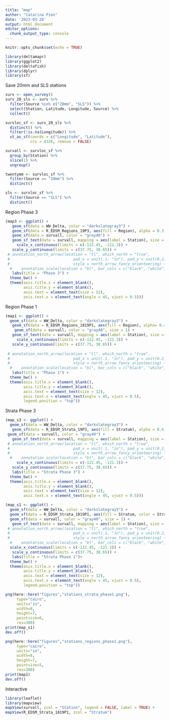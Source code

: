 ```yaml
---
title: "map"
author: "Catarina Pien"
date: '2023-03-28'
output: html_document
editor_options: 
  chunk_output_type: console
---
```


```r
knitr::opts_chunk$set(echo = TRUE)
```

```r
library(deltamapr)
library(ggplot2)
library(deltafish)
library(dplyr)
library(sf)
```

Save 20mm and SLS stations
```r
surv <- open_survey()
surv_20_sls <- surv %>%
  filter(Source %in% c("20mm", "SLS")) %>%
  select(Station, Latitude, Longitude, Source) %>%
  collect()

survloc_sf <- surv_20_sls %>% 
  distinct() %>%
  filter(!is.na(Longitude)) %>%
  st_as_sf(coords = c("Longitude", "Latitude"),
           crs = 4326, remove = FALSE)

survall <- survloc_sf %>%
  group_by(Station) %>%
  slice(1) %>%
  ungroup()

twentymm <- survloc_sf %>%
  filter(Source == "20mm") %>%
  distinct()

sls <- survloc_sf %>%
  filter(Source == "SLS") %>%
  distinct()


```

Region Phase 3
```r
(map3 <- ggplot() + 
   geom_sf(data = WW_Delta, color = "darkslategray3") +
   geom_sf(data = R_EDSM_Regions_19P3, aes(fill = Region), alpha = 0.3, inherit.aes = FALSE)+
   geom_sf(data = survall, color = "gray40") + 
   geom_sf_text(data = survall, mapping = aes(label = Station), size = 3, nudge_x = -0.012, nudge_y = 0.02) + 
     scale_x_continuous(limits = c(-122.45, -121.3)) + 
   scale_y_continuous(limits = c(37.75, 38.65)) +
 # annotation_north_arrow(location = "tl", which_north = "true",
 #                            pad_x = unit(.1, "in"), pad_y = unit(0.2, "in"),
 #                            style = north_arrow_fancy_orienteering) +
  #    annotation_scale(location = "bl", bar_cols = c("black", "white", "black", "white")) +
   labs(title = "Phase 3") +
  theme_bw() +
  theme(axis.title.x = element_blank(),
        axis.title.y = element_blank(),
        axis.text = element_text(size = 12),
        axis.text.x = element_text(angle = 45, vjust = 0.5)))
```

Region Phase 1
```r
(map1 <- ggplot() + 
  geom_sf(data = WW_Delta, color = "darkslategray3") +
   geom_sf(data = R_EDSM_Regions_1819P1, aes(fill = Region), alpha= 0.4 ,inherit.aes = FALSE, color = "gray")+
    geom_sf(data = survall, color = "gray40", size = 1) + 
   geom_sf_text(data = survall, mapping = aes(label = Station), size = 2.5, nudge_x = -0.012, nudge_y = 0.02) + 
     scale_x_continuous(limits = c(-122.45, -121.3)) + 
   scale_y_continuous(limits = c(37.75, 38.65)) +
 
 # annotation_north_arrow(location = "tl", which_north = "true",
 #                            pad_x = unit(.1, "in"), pad_y = unit(0.2, "in"),
 #                            style = north_arrow_fancy_orienteering) +
  #    annotation_scale(location = "bl", bar_cols = c("black", "white", "black", "white")) +
   labs(title = "Phase 1") +
  theme_bw() +
  theme(axis.title.x = element_blank(),
        axis.title.y = element_blank(),
        axis.text = element_text(size = 12),
        axis.text.x = element_text(angle = 45, vjust = 0.5),
        legend.position = "top"))
```


Strata Phase 3

```r
(map_s3 <- ggplot() + 
  geom_sf(data = WW_Delta, color = "darkslategray3") +
   geom_sf(data = R_EDSM_Strata_19P3, aes(fill = Stratum), alpha = 0.4,inherit.aes = FALSE)+
 geom_sf(data = survall, color = "gray40") + 
   geom_sf_text(data = survall, mapping = aes(label = Station), size = 3, nudge_x = -0.05, nudge_y = 0.02) +
 # annotation_north_arrow(location = "tl", which_north = "true",
 #                            pad_x = unit(.1, "in"), pad_y = unit(0.2, "in"),
 #                            style = north_arrow_fancy_orienteering) +
  #    annotation_scale(location = "bl", bar_cols = c("black", "white", "black", "white")) +
     scale_x_continuous(limits = c(-122.45, -121.3)) + 
   scale_y_continuous(limits = c(37.75, 38.65)) +
   labs(title = "Strata Phase 3") +
  theme_bw() +
  theme(axis.title.x = element_blank(),
        axis.title.y = element_blank(),
        axis.text = element_text(size = 12),
        axis.text.x = element_text(angle = 45, vjust = 0.5)))
```


```r
(map_s1 <- ggplot() + 
  geom_sf(data = WW_Delta, color = "darkslategray3") +
  geom_sf(data = R_EDSM_Strata_1819P1, aes(fill = Stratum, color = Stratum), alpha = 0.4,inherit.aes = FALSE)+
  geom_sf(data = survall, color = "gray40", size = 1) + 
   geom_sf_text(data = survall, mapping = aes(label = Station), size = 2.5, nudge_x = -0.012, nudge_y = 0.011) +
 # annotation_north_arrow(location = "tl", which_north = "true",
 #                            pad_x = unit(.1, "in"), pad_y = unit(0.2, "in"),
 #                            style = north_arrow_fancy_orienteering) +
  #    annotation_scale(location = "bl", bar_cols = c("black", "white", "black", "white")) +
  scale_x_continuous(limits = c(-122.45, -121.3)) + 
   scale_y_continuous(limits = c(37.75, 38.65)) + 
   labs(title = "Strata Phase 1")+
  theme_bw() +
  theme(axis.title.x = element_blank(),
        axis.title.y = element_blank(),
        axis.text = element_text(size = 12),
        axis.text.x = element_text(angle = 45, vjust = 0.5),
        legend.position = "top"))
```


```r
png(here::here("figures","stations_strata_phase1.png"),
     type="cairo",
     units="in", 
     width=8, 
     height=7, 
     pointsize=6, 
     res=300)
print(map_s1)
dev.off()

png(here::here("figures","stations_regions_phase1.png"),
     type="cairo",
     units="in", 
     width=8, 
     height=7, 
     pointsize=5, 
     res=300)
print(map1)
dev.off()

```


Interactive
```r
library(leaflet)
library(mapview)
mapView(survall, zcol = "Station", legend = FALSE, label = TRUE) +
mapView(R_EDSM_Strata_1819P1, zcol = "Stratum") 
```

